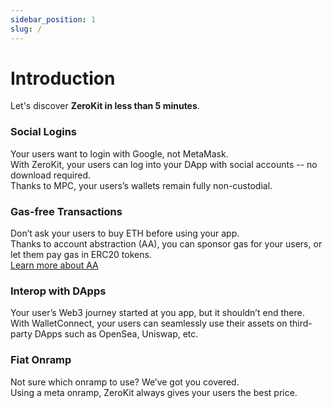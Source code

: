 ```yaml
---
sidebar_position: 1
slug: /
---
```


# Introduction

Let's discover **ZeroKit in less than 5 minutes**.


<SponsoredMintExample />

### Social Logins
Your users want to login with Google, not MetaMask.<br />
With ZeroKit, your users can log into your DApp with social accounts -- no download required.<br />
Thanks to MPC, your users’s wallets remain fully non-custodial.

### Gas-free Transactions
Don’t ask your users to buy ETH before using your app.<br />
Thanks to account abstraction (AA), you can sponsor gas for your users, or let them pay gas in ERC20 tokens.<br />
[Learn more about AA](/blog/what-can-you-do-with-account-abstraction)

### Interop with DApps
Your user’s Web3 journey started at you app, but it shouldn’t end there.<br />
With WalletConnect, your users can seamlessly use their assets on third-party DApps such as OpenSea, Uniswap, etc.

### Fiat Onramp
Not sure which onramp to use? We’ve got you covered.<br />
Using a meta onramp, ZeroKit always gives your users the best price.
